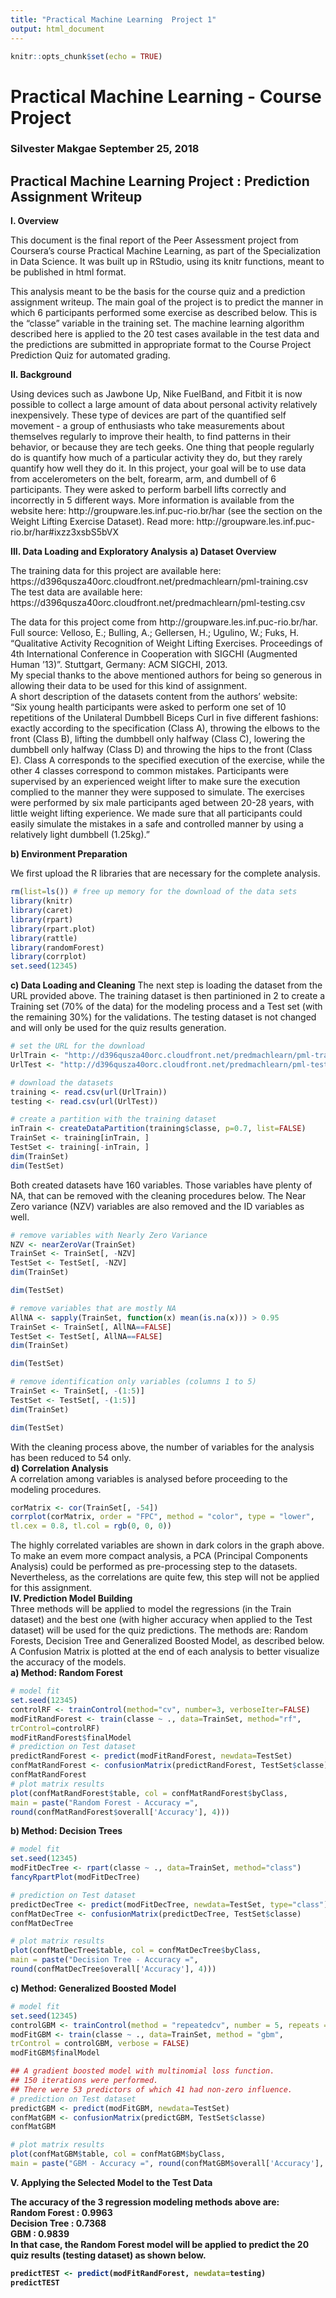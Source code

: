 ---
title: "Practical Machine Learning  Project 1"
output: html_document
---

```{r setup, include=FALSE}
knitr::opts_chunk$set(echo = TRUE)
```

<h1>Practical Machine Learning - Course Project</h1>
<h3> Silvester Makgae
September 25, 2018</h3>
<h2>Practical Machine Learning Project : Prediction Assignment Writeup</h2>
<b>I. Overview</b>
<p>This document is the final report of the Peer Assessment project from Coursera's course
Practical Machine Learning, as part of the Specialization in Data Science. It was built up in
RStudio, using its knitr functions, meant to be published in html format.</p>
<p>This analysis meant to be the basis for the course quiz and a prediction assignment writeup.
The main goal of the project is to predict the manner in which 6 participants performed some
exercise as described below. This is the "classe" variable in the training set. The machine
learning algorithm described here is applied to the 20 test cases available in the test data and
the predictions are submitted in appropriate format to the Course Project Prediction Quiz for
automated grading.</p>
<b>II. Background</b>
<p>Using devices such as Jawbone Up, Nike FuelBand, and Fitbit it is now possible to collect a
large amount of data about personal activity relatively inexpensively. These type of devices are
part of the quantified self movement - a group of enthusiasts who take measurements about
themselves regularly to improve their health, to find patterns in their behavior, or because they
are tech geeks. One thing that people regularly do is quantify how much of a particular activity
they do, but they rarely quantify how well they do it. In this project, your goal will be to use data
from accelerometers on the belt, forearm, arm, and dumbell of 6 participants. They were asked
to perform barbell lifts correctly and incorrectly in 5 different ways. More information is available
from the website here: http://groupware.les.inf.puc-rio.br/har (see the section on the Weight
Lifting Exercise Dataset).
Read more: http://groupware.les.inf.puc-rio.br/har#ixzz3xsbS5bVX</p>
<b>III. Data Loading and Exploratory Analysis</b>
<b>a) Dataset Overview</b>
<p>The training data for this project are available here:<br>
https://d396qusza40orc.cloudfront.net/predmachlearn/pml-training.csv<br>
The test data are available here:<br>
https://d396qusza40orc.cloudfront.net/predmachlearn/pml-testing.csv</p>
<p>The data for this project come from http://groupware.les.inf.puc-rio.br/har. Full source:
Velloso, E.; Bulling, A.; Gellersen, H.; Ugulino, W.; Fuks, H. "Qualitative Activity Recognition of
Weight Lifting Exercises. Proceedings of 4th International Conference in Cooperation with
SIGCHI (Augmented Human '13)". Stuttgart, Germany: ACM SIGCHI, 2013.<br>
My special thanks to the above mentioned authors for being so generous in allowing their data
to be used for this kind of assignment.<br>
A short description of the datasets content from the authors' website:<br>
"Six young health participants were asked to perform one set of 10 repetitions of the Unilateral
Dumbbell Biceps Curl in five different fashions: exactly according to the specification (Class A),
throwing the elbows to the front (Class B), lifting the dumbbell only halfway (Class C), lowering
the dumbbell only halfway (Class D) and throwing the hips to the front (Class E).
Class A corresponds to the specified execution of the exercise, while the other 4 classes
correspond to common mistakes. Participants were supervised by an experienced weight lifter
to make sure the execution complied to the manner they were supposed to simulate. The
exercises were performed by six male participants aged between 20-28 years, with little weight
lifting experience. We made sure that all participants could easily simulate the mistakes in a
safe and controlled manner by using a relatively light dumbbell (1.25kg)."</p>
<b>b) Environment Preparation</b>
<p>We first upload the R libraries that are necessary for the complete analysis.</p>
```{r}
rm(list=ls()) # free up memory for the download of the data sets
library(knitr)
library(caret)
library(rpart)
library(rpart.plot)
library(rattle)
library(randomForest)
library(corrplot)
set.seed(12345)
```
<p>
<b>c) Data Loading and Cleaning</b>
The next step is loading the dataset from the URL provided above. The training dataset is then
partinioned in 2 to create a Training set (70% of the data) for the modeling process and a Test
set (with the remaining 30%) for the validations. The testing dataset is not changed and will only
be used for the quiz results generation.</p>
```{r}
# set the URL for the download
UrlTrain <- "http://d396qusza40orc.cloudfront.net/predmachlearn/pml-training.csv"
UrlTest <- "http://d396qusza40orc.cloudfront.net/predmachlearn/pml-testing.csv"
```

```{r}
# download the datasets
training <- read.csv(url(UrlTrain))
testing <- read.csv(url(UrlTest))
```

```{r}
# create a partition with the training dataset
inTrain <- createDataPartition(training$classe, p=0.7, list=FALSE)
TrainSet <- training[inTrain, ]
TestSet <- training[-inTrain, ]
dim(TrainSet)
dim(TestSet)
```

<p>Both created datasets have 160 variables. Those variables have plenty of NA, that can be
removed with the cleaning procedures below. The Near Zero variance (NZV) variables are also
removed and the ID variables as well.</p>

```{r}
# remove variables with Nearly Zero Variance
NZV <- nearZeroVar(TrainSet)
TrainSet <- TrainSet[, -NZV]
TestSet <- TestSet[, -NZV]
dim(TrainSet)
```
```{r}
dim(TestSet)
```

```{r}
# remove variables that are mostly NA
AllNA <- sapply(TrainSet, function(x) mean(is.na(x))) > 0.95
TrainSet <- TrainSet[, AllNA==FALSE]
TestSet <- TestSet[, AllNA==FALSE]
dim(TrainSet)
```

```{r}
dim(TestSet)
```

```{r}
# remove identification only variables (columns 1 to 5)
TrainSet <- TrainSet[, -(1:5)]
TestSet <- TestSet[, -(1:5)]
dim(TrainSet)
```

```{r}
dim(TestSet)
```
<p>
With the cleaning process above, the number of variables for the analysis has been reduced to
54 only.<br>
<b>d) Correlation Analysis</b><br>
A correlation among variables is analysed before proceeding to the modeling procedures.</p>
```{r}
corMatrix <- cor(TrainSet[, -54])
corrplot(corMatrix, order = "FPC", method = "color", type = "lower",
tl.cex = 0.8, tl.col = rgb(0, 0, 0))
```

<p>The highly correlated variables are shown in dark colors in the graph above. To make an evem
more compact analysis, a PCA (Principal Components Analysis) could be performed as
pre-processing step to the datasets. Nevertheless, as the correlations are quite few, this step
will not be applied for this assignment.<br>
<b>IV. Prediction Model Building</b><br>
Three methods will be applied to model the regressions (in the Train dataset) and the best one
(with higher accuracy when applied to the Test dataset) will be used for the quiz predictions.
The methods are: Random Forests, Decision Tree and Generalized Boosted Model, as
described below.<br>
A Confusion Matrix is plotted at the end of each analysis to better visualize the accuracy of the
models.<br>
<b>a) Method: Random Forest</b><br>
```{r}
# model fit
set.seed(12345)
controlRF <- trainControl(method="cv", number=3, verboseIter=FALSE)
modFitRandForest <- train(classe ~ ., data=TrainSet, method="rf",
trControl=controlRF)
modFitRandForest$finalModel
# prediction on Test dataset
predictRandForest <- predict(modFitRandForest, newdata=TestSet)
confMatRandForest <- confusionMatrix(predictRandForest, TestSet$classe)
confMatRandForest
# plot matrix results
plot(confMatRandForest$table, col = confMatRandForest$byClass,
main = paste("Random Forest - Accuracy =",
round(confMatRandForest$overall['Accuracy'], 4)))
```


<b>b) Method: Decision Trees</b><br>
```{r}
# model fit
set.seed(12345)
modFitDecTree <- rpart(classe ~ ., data=TrainSet, method="class")
fancyRpartPlot(modFitDecTree)
```

```{r}
# prediction on Test dataset
predictDecTree <- predict(modFitDecTree, newdata=TestSet, type="class")
confMatDecTree <- confusionMatrix(predictDecTree, TestSet$classe)
confMatDecTree
```

```{r}
# plot matrix results
plot(confMatDecTree$table, col = confMatDecTree$byClass,
main = paste("Decision Tree - Accuracy =",
round(confMatDecTree$overall['Accuracy'], 4)))
```

<b>c) Method: Generalized Boosted Model</b><br>
```{r}
# model fit
set.seed(12345)
controlGBM <- trainControl(method = "repeatedcv", number = 5, repeats = 1)
modFitGBM <- train(classe ~ ., data=TrainSet, method = "gbm",
trControl = controlGBM, verbose = FALSE)
modFitGBM$finalModel
```
```{r}
## A gradient boosted model with multinomial loss function.
## 150 iterations were performed.
## There were 53 predictors of which 41 had non-zero influence.
# prediction on Test dataset
predictGBM <- predict(modFitGBM, newdata=TestSet)
confMatGBM <- confusionMatrix(predictGBM, TestSet$classe)
confMatGBM
```
```{r}
# plot matrix results
plot(confMatGBM$table, col = confMatGBM$byClass,
main = paste("GBM - Accuracy =", round(confMatGBM$overall['Accuracy'], 4)))
```


<p><b>V. Applying the Selected Model to the Test Data<b><p>
The accuracy of the 3 regression modeling methods above are:<br>
Random Forest : 0.9963<br>
Decision Tree : 0.7368<br>
GBM : 0.9839<br>
In that case, the Random Forest model will be applied to predict the 20 quiz results (testing
dataset) as shown below.<br></p>
```{r}
predictTEST <- predict(modFitRandForest, newdata=testing)
predictTEST
```


